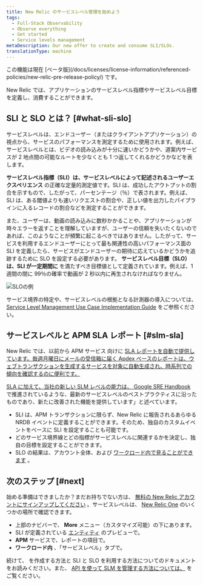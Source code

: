 ```yaml
---
title: New Relic のサービスレベル管理を始めよう
tags:
  - Full-Stack Observability
  - Observe everything
  - Get started
  - Service levels management
metaDescription: Our new offer to create and consume SLI/SLOs.
translationType: machine
---
```


<Callout title="ベータ版機能">
  この機能は現在
  [ベータ版](/docs/licenses/license-information/referenced-policies/new-relic-pre-release-policy/)
  です。
</Callout>

New Relic では、アプリケーションのサービスレベル指標やサービスレベル目標を定義し、消費することができます。

## SLI と SLO とは？ [#what-sli-slo]

サービスレベルは、エンドユーザー（またはクライアントアプリケーション）の視点から、サービスのパフォーマンスを測定するために使用されます。例えば、サービスレベルとは、ビデオの読み込みが十分に速いかどうかや、道案内サービスが 2 地点間の可能なルートを少なくとも 1 つ返してくれるかどうかなどを表します。

**サービスレベル指標（SLI）は、サービスレベルによって記述されるユーザーエクスペリエンス** の正確な定量的測定値です。SLI は、成功したアウトプットの割合を示すもので、したがって、パーセンテージ（％）で表されます。例えば、SLI は、ある閾値よりも速いリクエストの割合や、正しい値を出力したパイプラインに入るレコードの割合などを測定することができます。

また、ユーザーは、動画の読み込みに数秒かかることや、アプリケーションが時々エラーを返すことを理解していますが、ユーザーの信頼を失いたくないのであれば、このようなことが頻繁に起こるべきではありません。したがって、サービスを利用するエンドユーザーにとって最も関連性の高いパフォーマンス面の SLI を定義したら、サービスがエンドユーザーの期待に応えているかどうかを追跡するために SLO を設定する必要があります。 **サービスレベル目標（SLO）は、SLI が一定期間に** を満たすべき目標値として定義されています。例えば、1 週間の間に 99％の確率で動画が 2 秒以内に再生されなければなりません。

![SLOの例](src/images/slm1_1.png 'SLOの例.png')

サービス境界の特定や、サービスレベルの根拠となる計測器の導入については、 [Service Level Management Use Case Implementation Guide](/docs/new-relic-solutions/observability-maturity/uptime-performance-reliability/slm-implementation-guide/) をご参照ください。

## サービスレベルと APM SLA レポート [#slm-sla]

New Relic では、以前から APM サービス 向けに [SLA レポートを自動で提供しています。毎週月曜日にメールの受信箱に届く Apdex ベースのレポートは、ウェブトランザクションを生成するサービスを対象に自動生成され、時系列での傾向を確認するのに便利です。](/docs/apm/reports/service-level-agreements/apm-sla-reports/)

[](/docs/apm/reports/service-level-agreements/apm-sla-reports/)

[SLA に加えて、当社の新しい SLM レベルの能力は、 ](/docs/apm/reports/service-level-agreements/apm-sla-reports/)[Google SRE Handbook](https://sre.google/books/) で推進されているような、最新のサービスレベルのベストプラクティスに沿ったものであり、新たに改善された機能を提供しています」と述べています。

- SLI は、APM トランザクションに限らず、New Relic に報告されるあらゆる NRDB イベントに定義することができます。そのため、独自のカスタムイベントをベースに SLI を設定することも可能です。
- どのサービス境界線とどの指標がサービスレベルに関連するかを決定し、独自の目標を設定することができます。
- SLO の結果は、アカウント全体、および [ワークロード内で見ることができます](/docs/new-relic-one/use-new-relic-one/workloads/workloads-isolate-resolve-incidents-faster/) 。

## 次のステップ [#next]

始める準備はできましたか？まだお持ちでない方は、 [無料の New Relic アカウントにサインアップしてください](https://newrelic.com/signup) 。サービスレベルは、 [New Relic One](https://one.newrelic.com/) のいくつかの場所で確認できます。

- 上部のナビバーで、 **More** メニュー（カスタマイズ可能）の下にあります。
- SLI が定義されている [エンティティ](/docs/new-relic-one/use-new-relic-one/core-concepts/what-entity-new-relic/) のプレビューで。
- **APM** サービスで、レポートの項目で。
- **ワークロード内** 、「サービスレベル」タブで。

続けて、 [](/docs/service-level-management/create-slm)を作成する方法と [](/docs/service-level-management/consume-slm)SLI と SLO を利用する方法についてのドキュメントをお読みください。また、 [API を使って SLM を管理する方法については、](/docs/apis/nerdgraph/examples/nerdgraph-slm/) をご覧ください。
